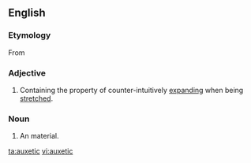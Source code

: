 ==English==

===Etymology===
From {{etyl|grc|en}} {{term|αὐξητικός||lang=grc|tr=auxeticos|growing, promoting growth, productive}}

===Adjective===
{{en-adj}}

# {{context|chemistry|lang=en}} Containing the property of counter-intuitively [[expand]]ing when being [[stretch]]ed.

===Noun===
{{en-noun}}

# An {{l|en|auxetic}} material.

[[ta:auxetic]]
[[vi:auxetic]]